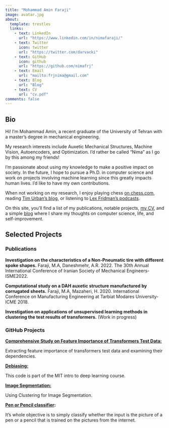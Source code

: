 ```yaml
---
title: "Mohammad Amin Faraji"
image: avatar.jpg
about:
  template: trestles
  links:
    - text: LinkedIn
      url: "https://www.linkedin.com/in/nimafaraji/"
    - text: Twitter
      icon: twitter
      url: "https://twitter.com/darvacki"
    - text: GitHub
      icon: github
      url: "https://github.com/nimafrj"
    - text: Email
      url: "mailto:frjnima@gmail.com"
    - text: Blog
      url: "Blog"
    - text: CV
      url: "cv.pdf"
comments: false
---
```


::: column-page
## Bio

Hi! I'm Mohammad Amin, a recent graduate of the University of Tehran with a master's degree in mechanical engineering.

My research interests include Auxetic Mechanical Structures, Machine Vision, Autoencoders, and Optimization. I'd rather be called "Nima" as I go by this among my friends!

I'm passionate about using my knowledge to make a positive impact on society. In the future, I hope to pursue a Ph.D. in computer science and work on projects involving machine learning since this greatly impacts human lives. I'd like to have my own contributions.

When not working on my research, I enjoy playing chess [on chess.com](https://www.chess.com/member/darvack), reading [Tim Urban's blog](https://waitbutwhy.com/), or listening to [Lex Fridman's podcasts](https://www.youtube.com/@lexfridman).

On this site, you'll find a list of my publications, notable projects, [my CV](https://nimafrj.github.io/cv.pdf), and a simple [blog](Blog) where I share my thoughts on computer science, life, and self-improvement.
:::

::: column-page
## Selected Projects

### Publications

**Investigation on the characteristics of a Non-Pneumatic tire with different spoke shapes.** Faraji, M.A, Daneshmehr, A.R. 2022. The 30th Annual International Conference of Iranian Society of Mechanical Engineers-ISME2022.

**Computational study on a DAH auxetic structure manufactured by corrugated sheets.** Faraji, M.A, Mazaheri, H. 2020. International Conference on Manufacturing Engineering at Tarbiat Modares University-ICME 2018.

**Investigation on applications of unsupervised learning methods in clustering the test results of transformers.** (Work in progress)

### GitHub Projects

[**Comprehensive Study on Feature Importance of Transformers Test Data:**](https://github.com/NimaFrj/transformers-feature-importance)

Extracting feature importance of transformers test data and examining their dependencies.

[**Debiasing:**](https://github.com/NimaFrj/Debiasing/blob/main/Debiasing.ipynb)

This code is part of the MIT intro to deep learning course.

[**Image Segmentation:**](https://github.com/NimaFrj/Image_Segmentation/blob/main/image-segmentation.ipynb)

Using Clustering for Image Segmentation.

[**Pen or Pencil classifier**](https://nimafrj.github.io/Pencil_Website/pencil.html)**:**

It's whole objective is to simply classify whether the input is the picture of a pen or a pencil that is trained on the pictures from the internet.
:::
